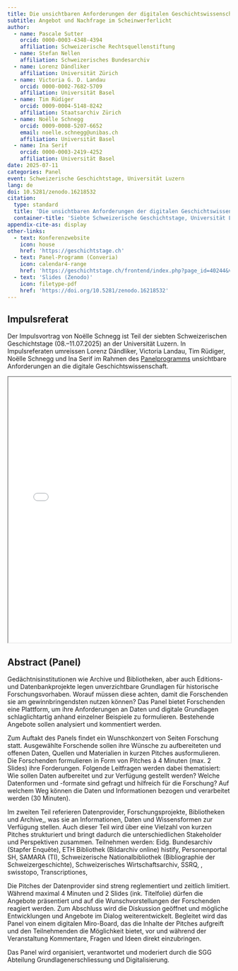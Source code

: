 ```yaml
---
title: Die unsichtbaren Anforderungen der digitalen Geschichtswissenschaft
subtitle: Angebot und Nachfrage im Scheinwerferlicht
author:
  - name: Pascale Sutter
    orcid: 0000-0003-4348-4394
    affiliation: Schweizerische Rechtsquellenstiftung
  - name: Stefan Nellen
    affiliation: Schweizerisches Bundesarchiv
  - name: Lorenz Dändliker
    affiliation: Universität Zürich
  - name: Victoria G. D. Landau
    orcid: 0000-0002-7682-5709
    affiliation: Universität Basel
  - name: Tim Rüdiger
    orcid: 0009-0004-5148-8242  
    affiliation: Staatsarchiv Zürich
  - name: Noëlle Schnegg
    orcid: 0009-0008-5207-6652
    email: noelle.schnegg@unibas.ch
    affiliation: Universität Basel
  - name: Ina Serif
    orcid: 0000-0003-2419-4252
    affiliation: Universität Basel
date: 2025-07-11
categories: Panel
event: Schweizerische Geschichtstage, Universität Luzern
lang: de
doi: 10.5281/zenodo.16218532
citation:
  type: standard
  title: 'Die unsichtbaren Anforderungen der digitalen Geschichtswissenschaft: Angebot und Nachfrage im Scheinwerferlicht'
  container-title: 'Siebte Schweizerische Geschichtstage, Universität Luzern'
appendix-cite-as: display
other-links:
  - text: Konferenzwebsite
    icon: house
    href: 'https://geschichtstage.ch'
  - text: Panel-Programm (Converia)
    icon: calendar4-range
    href: 'https://geschichtstage.ch/frontend/index.php?page_id=40244&v=List&do=15&day=all&ses=38350#anker_session_38350'
  - text: 'Slides (Zenodo)'
    icon: filetype-pdf
    href: 'https://doi.org/10.5281/zenodo.16218532'
---
```


## Impulsreferat

Der Impulsvortrag von Noëlle Schnegg ist Teil der siebten Schweizerischen Geschichtstage (08.–11.07.2025) an der Universität Luzern. In Impulsreferaten umreissen Lorenz Dändliker, Victoria Landau, Tim Rüdiger, Noëlle Schnegg und Ina Serif im Rahmen des [Panelprogramms](https://geschichtstage.ch/frontend/index.php?page_id=40244&v=List&do=15&day=all&ses=38350#anker_session_38350) unsichtbare Anforderungen an die digitale Geschichtswissenschaft.

::: {.callout-tip title="Präsentation anzeigen" icon="false" collapse="true"}
<iframe src="/assets/files/20250711-Schnegg_DigiGW.pdf" width="100%" height="600px" loading="lazy" allowfullscreen title="Die unsichtbaren Anforderungen der digitalen Geschichtswissenschaft: Impulsreferat N. Schnegg">

This browser does not support PDFs. Please download the PDF <a href="/assets/files/20250711-Schnegg_DigiGW.pdf">download the PDF</a> to view it.

</iframe>
:::

## Abstract (Panel)

Gedächtnisinstitutionen wie Archive und Bibliotheken, aber auch Editions- und Datenbankprojekte legen unverzichtbare Grundlagen für historische Forschungsvorhaben. Worauf müssen diese achten, damit die Forschenden sie am gewinnbringendsten nutzen können? Das Panel bietet Forschenden eine Plattform, um ihre Anforderungen an Daten und digitale Grundlagen schlaglichtartig anhand einzelner Beispiele zu formulieren. Bestehende Angebote sollen analysiert und kommentiert werden.

Zum Auftakt des Panels findet ein Wunschkonzert von Seiten Forschung statt. Ausgewählte Forschende sollen ihre Wünsche zu aufbereiteten und offenen Daten, Quellen und Materialien in kurzen Pitches ausformulieren. Die Forschenden formulieren in Form von Pitches à 4 Minuten (max. 2 Slides) ihre Forderungen. Folgende Leitfragen werden dabei thematisiert: Wie sollen Daten aufbereitet und zur Verfügung gestellt werden? Welche Datenformen und -formate sind gefragt und hilfreich für die Forschung? Auf welchem Weg können die Daten und Informationen bezogen und verarbeitet werden (30 Minuten).

Im zweiten Teil referieren Datenprovider, Forschungsprojekte, Bibliotheken und Archive,, was sie an Informationen, Daten und Wissensformen zur Verfügung stellen. Auch dieser Teil wird über eine Vielzahl von kurzen Pitches strukturiert und bringt dadurch die unterschiedlichen Stakeholder und Perspektiven zusammen. Teilnehmen werden: Eidg. Bundesarchiv (Stapfer Enquête), ETH Bibliothek (Bildarchiv online) histify, Personenportal SH, SAMARA (TI), Schweizerische Nationalbibliothek (Bibliographie der Schweizergeschichte), Schweizerisches Wirtschaftsarchiv, SSRQ, , swisstopo, Transcriptiones,

Die Pitches der Datenprovider sind streng reglementiert und zeitlich limitiert. Während maximal 4 Minuten und 2 Slides (ink. Titelfolie) dürfen die Angebote präsentiert und auf die Wunschvorstellungen der Forschenden reagiert werden. Zum Abschluss wird die Diskussion geöffnet und mögliche Entwicklungen und Angebote im Dialog weiterentwickelt. Begleitet wird das Panel von einem digitalen Miro-Board, das die Inhalte der Pitches aufgreift und den Teilnehmenden die Möglichkeit bietet, vor und während der Veranstaltung Kommentare, Fragen und Ideen direkt einzubringen.

Das Panel wird organisiert, verantwortet und moderiert durch die SGG Abteilung Grundlagenerschliessung und Digitalisierung.